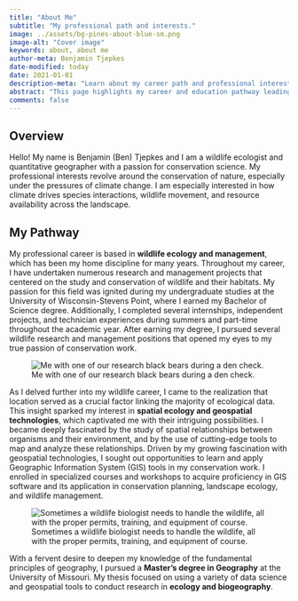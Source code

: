 ```yaml
---
title: "About Me"
subtitle: "My professional path and interests."
image: ../assets/bg-pines-about-blue-sm.png
image-alt: "Cover image"
keywords: about, about me
author-meta: Benjamin Tjepkes
date-modified: today
date: 2021-01-01
description-meta: "Learn about my career path and professional interests."
abstract: "This page highlights my career and education pathway leading to where I am now, including my experiences across the broad scopes of ecology and geospatial."
comments: false
---
```


## Overview

Hello! My name is Benjamin (Ben) Tjepkes and I am a wildlife ecologist and quantitative geographer with a passion for conservation science. My professional interests revolve around the conservation of nature, especially under the pressures of climate change. I am especially interested in how climate drives species interactions, wildlife movement, and resource availability across the landscape.

## My Pathway

My professional career is based in **wildlife ecology and management**, which has been my home discipline for many years. Throughout my career, I have undertaken numerous research and management projects that centered on the study and conservation of wildlife and their habitats. My passion for this field was ignited during my undergraduate studies at the University of Wisconsin-Stevens Point, where I earned my Bachelor of Science degree. Additionally, I completed several internships, independent projects, and technician experiences during summers and part-time throughout the academic year. After earning my degree, I pursued several wildlife research and management positions that opened my eyes to my true passion of conservation work.

![Me with one of our research black bears during a den check.](../assets/img-ben-with-bear.jpg)

As I delved further into my wildlife career, I came to the realization that location served as a crucial factor linking the majority of ecological data. This insight sparked my interest in **spatial ecology and geospatial technologies**, which captivated me with their intriguing possibilities. I became deeply fascinated by the study of spatial relationships between organisms and their environment, and by the use of cutting-edge tools to map and analyze these relationships. Driven by my growing fascination with geospatial technologies, I sought out opportunities to learn and apply Geographic Information System (GIS) tools in my conservation work. I enrolled in specialized courses and workshops to acquire proficiency in GIS software and its application in conservation planning, landscape ecology, and wildlife management.

![Sometimes a wildlife biologist needs to handle the wildlife, all with the proper permits, training, and equipment of course.](../assets/img-ben-work.png)


With a fervent desire to deepen my knowledge of the fundamental principles of geography, I pursued a **Master's degree in Geography** at the University of Missouri. My thesis focused on using a variety of data science and geospatial tools to conduct research in **ecology and biogeography**.

